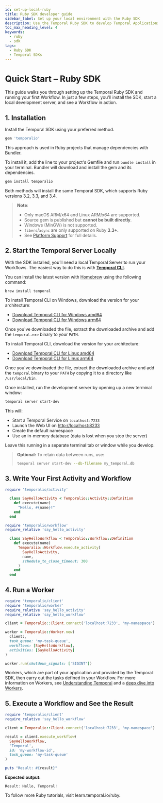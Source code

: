 ```yaml
---
id: set-up-local-ruby
title: Ruby SDK developer guide
sidebar_label: Set up your local environment with the Ruby SDK 
description: Use the Temporal Ruby SDK to develop Temporal Applications, connect to the Temporal Service, test Workflows and Activities, handle failures, send messages, and more.
toc_max_heading_level: 4
keywords:
  - ruby
  - sdk
tags:
  - Ruby SDK
  - Temporal SDKs
---
```


# Quick Start – Ruby SDK
This guide walks you through setting up the Temporal Ruby SDK and running your first Workflow. 
In just a few steps, you'll install the SDK, start a local development server, and see a Workflow in action.

## 1. Installation

Install the Temporal SDK using your preferred method.

<Tabs>
  <TabItem value="gemfile" label="Gemfile">

  ```ruby
  gem 'temporalio'
  ```

This approach is used in Ruby projects that manage dependencies with Bundler. 

To install it, add the line to your project's Gemfile and run `bundle install` in your terminal. 
Bundler will download and install the gem and its dependencies. 

</TabItem>
</Tabs>

<Tabs>
  <TabItem value="cli" label="Command Line (gem install)">

  ```bash
  gem install temporalio
  ```

</TabItem>
</Tabs>

Both methods will install the same Temporal SDK, which supports Ruby versions 3.2, 3.3, and 3.4. 

> **Note:**
>
> - Only macOS ARM/x64 and Linux ARM/x64 are supported.
> - Source gem is published but **cannot be built directly**.
> - Windows (MinGW) is not supported.
> - `fibers`/`async` are only supported on Ruby **3.3+**.
> - See [Platform Support](#) for full details.


## 2. Start the Temporal Server Locally

With the SDK installed, you’ll need a local Temporal Server to run your Workflows. 
The easiest way to do this is with [**Temporal CLI**](https://docs.temporal.io/dev-guide/cli/).

<Tabs groupId="os" queryString>
  <TabItem value="mac" label="macOS">

You can install the latest version with [Homebrew](https://brew.sh) using the following command:

```command
brew install temporal
```

  </TabItem>
  <TabItem value="win" label="Windows">

To install Temporal CLI on Windows, download the version for your architecture:

- [Download Temporal CLI for Windows amd64](https://temporal.download/cli/archive/latest?platform=windows&arch=amd64)
- [Download Temporal CLI for Windows arm64](https://temporal.download/cli/archive/latest?platform=windows&arch=arm64)

Once you've downloaded the file, extract the downloaded archive and add the `temporal.exe` binary to your `PATH`.

  </TabItem>
  <TabItem value="linux" label="Linux">


To install Temporal CLI, download the version for your architecture:

- [Download Temporal CLI for Linux amd64](https://temporal.download/cli/archive/latest?platform=linux&arch=amd64)
- [Download Temporal CLI for Linux arm64](https://temporal.download/cli/archive/latest?platform=linux&arch=arm64)

Once you've downloaded the file, extract the downloaded archive and add the `temporal` binary to your `PATH` by copying it to a directory like `/usr/local/bin`.

  </TabItem>
</Tabs>

Once installed, run the development server by opening up a new terminal window:

```bash
temporal server start-dev
```

This will:

- Start a Temporal Service on `localhost:7233`
- Launch the Web UI on [http://localhost:8233](http://localhost:8233)
- Create the default namespace
- Use an in-memory database (data is lost when you stop the server)

Leave this running in a separate terminal tab or window while you develop.

> **Optional:** To retain data between runs, use:
>
> ```bash
> temporal server start-dev --db-filename my_temporal.db
> ```


## 3. Write Your First Activity and Workflow 

<Tabs>
  <TabItem value="activity" label="Activity (say_hello_activity.rb)">

```ruby
require 'temporalio/activity'

  class SayHelloActivity < Temporalio::Activity::Definition
    def execute(name)
      "Hello, #{name}!"
    end
  end
  ```

  </TabItem>
</Tabs>

<Tabs>
  <TabItem value="workflow" label="Workflow (say_hello_workflow.rb)">

```ruby
require 'temporalio/workflow'
require_relative 'say_hello_activity'

  class SayHelloWorkflow < Temporalio::Workflow::Definition
    def execute(name)
      Temporalio::Workflow.execute_activity(
        SayHelloActivity,
        name,
        schedule_to_close_timeout: 300
      )
    end
  end
  ```

</TabItem>
</Tabs>


## 4. Run a Worker

<Tabs>
  <TabItem value="worker" label="Worker (worker.rb)">

```ruby
require 'temporalio/client'
require 'temporalio/worker'
require_relative 'say_hello_activity'
require_relative 'say_hello_workflow'

client = Temporalio::Client.connect('localhost:7233', 'my-namespace')

worker = Temporalio::Worker.new(
  client:,
  task_queue: 'my-task-queue',
  workflows: [SayHelloWorkflow],
  activities: [SayHelloActivity]
)

worker.run(shutdown_signals: ['SIGINT'])
```

</TabItem>
</Tabs>

Workers, which are part of your application and provided by the Temporal SDK, then carry out the tasks defined in your Workflow.
For more information on Workers, see [Understanding Temporal](/evaluate/understanding-temporal#workers) and a [deep dive into Workers](/workers). 

## 5. Execute a Workflow and See the Result

<Tabs>
  <TabItem value="execute" label="Execute Workflow (execute_workflow.rb)">

```ruby
require 'temporalio/client'
require_relative 'say_hello_workflow'

client = Temporalio::Client.connect('localhost:7233', 'my-namespace')

result = client.execute_workflow(
  SayHelloWorkflow,
  'Temporal',
  id: 'my-workflow-id',
  task_queue: 'my-task-queue'
)

puts "Result: #{result}"
```

</TabItem>
</Tabs>

**Expected output:**

```
Result: Hello, Temporal!
```

To follow more Ruby tutorials, visit learn.temporal.io/ruby. 
